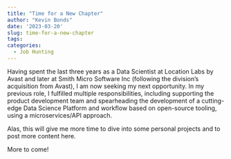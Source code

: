 ```yaml
---
title: "Time for a New Chapter"
author: "Kevin Bonds"
date: '2023-03-20'
slug: time-for-a-new-chapter
tags: 
categories: 
  - Job Hunting
---
```


Having spent the last three years as a Data Scientist at Location Labs by Avast and later at Smith Micro Software Inc (following the division's acquisition from Avast), I am now seeking my next opportunity. In my previous role, I fulfilled multiple responsibilities, including supporting the product development team and spearheading the development of a cutting-edge Data Science Platform and workflow based on open-source tooling, using a microservices/API approach.

Alas, this will give me more time to dive into some personal projects and to post more content here.

More to come!